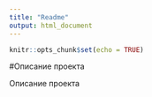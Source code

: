 ```yaml
---
title: "Readme"
output: html_document
---
```


```r
knitr::opts_chunk$set(echo = TRUE)
```
#Описание проекта

Описание проекта